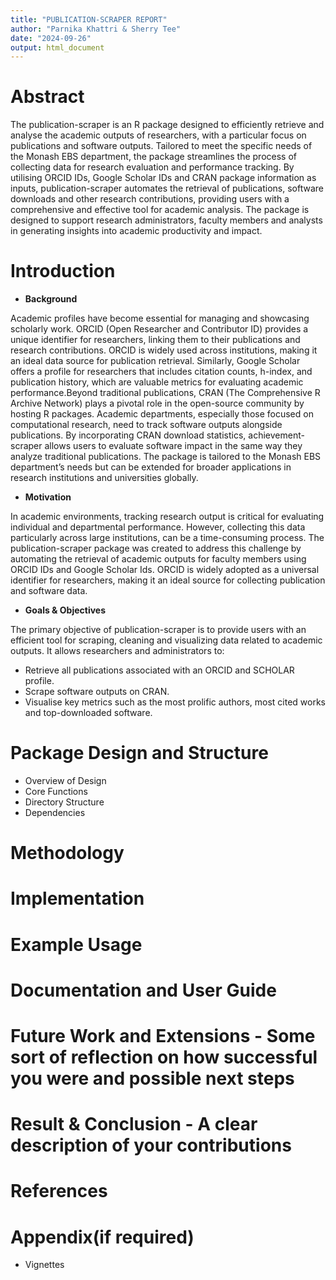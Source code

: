 ```yaml
---
title: "PUBLICATION-SCRAPER REPORT"
author: "Parnika Khattri & Sherry Tee"
date: "2024-09-26"
output: html_document
---
```


# Abstract 

The publication-scraper is an R package designed to efficiently retrieve and analyse the academic outputs of researchers, with a particular focus on publications and software outputs. Tailored to meet the specific needs of the Monash EBS department, the package streamlines the process of collecting data for research evaluation and performance tracking. By utilising ORCID IDs, Google Scholar IDs and CRAN package information as inputs, publication-scraper automates the retrieval of publications, software downloads and other research contributions, providing users with a comprehensive and effective tool for academic analysis. The package is designed to support research administrators, faculty members and analysts in generating insights into academic productivity and impact.

# Introduction

-   **Background**

Academic profiles have become essential for managing and showcasing scholarly work. ORCID (Open Researcher and Contributor ID) provides a unique identifier for researchers, linking them to their publications and research contributions. ORCID is widely used across institutions, making it an ideal data source for publication retrieval. Similarly, Google Scholar offers a profile for researchers that includes citation counts, h-index, and publication history, which are valuable metrics for evaluating academic performance.Beyond traditional publications, CRAN (The Comprehensive R Archive Network) plays a pivotal role in the open-source community by hosting R packages. Academic departments, especially those focused on computational research, need to track software outputs alongside publications. By incorporating CRAN download statistics, achievement-scraper allows users to evaluate software impact in the same way they analyze traditional publications. The package is tailored to the Monash EBS department’s needs but can be extended for broader applications in research institutions and universities globally.

-   **Motivation**

In academic environments, tracking research output is critical for evaluating individual and departmental performance. However, collecting this data particularly across large institutions, can be a time-consuming process. The publication-scraper package was created to address this challenge by automating the retrieval of academic outputs for faculty members using ORCID IDs and Google Scholar Ids. ORCID is widely adopted as a universal identifier for researchers, making it an ideal source for collecting publication and software data.

-   **Goals & Objectives**

The primary objective of publication-scraper is to provide users with an efficient tool for scraping, cleaning and visualizing data related to academic outputs. It allows researchers and administrators to:

-   Retrieve all publications associated with an ORCID and SCHOLAR profile.
-   Scrape software outputs on CRAN.
-   Visualise key metrics such as the most prolific authors, most cited works and top-downloaded software.

# Package Design and Structure 

-   Overview of Design
-   Core Functions
-   Directory Structure
-   Dependencies

# Methodology

# Implementation

# Example Usage

# Documentation and User Guide

# Future Work and Extensions - Some sort of reflection on how successful you were and possible next steps

# Result & Conclusion - A clear description of your contributions

# References

# Appendix(if required)

-   Vignettes
